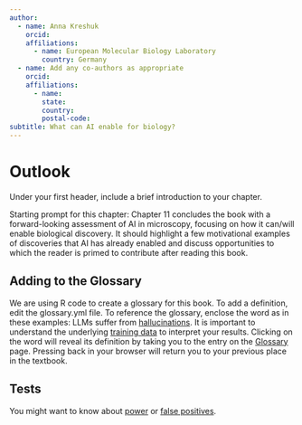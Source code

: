 ```yaml
---
author: 
  - name: Anna Kreshuk
    orcid: 
    affiliations:
      - name: European Molecular Biology Laboratory
        country: Germany
  - name: Add any co-authors as appropriate
    orcid: 
    affiliations:
      - name: 
        state: 
        country: 
        postal-code: 
subtitle: What can AI enable for biology?
---
```


# Outlook

<!--Your first header will be the chapter's upper-level table of contents title.-->
<!--If you'd like to have a subtitle, include it in the Quarto header above -->

Under your first header, include a brief introduction to your chapter.

Starting prompt for this chapter: Chapter 11 concludes the book with a forward-looking assessment of AI in microscopy, focusing on how it can/will enable biological discovery. It should highlight a few motivational examples of discoveries that AI has already enabled and discuss opportunities to which the reader is primed to contribute after reading this book. 

## Adding to the Glossary

We are using R code to create a glossary for this book. To add a definition, edit the glossary.yml file. To reference the glossary, enclose the word as in these examples: LLMs suffer from [hallucinations](glossary.qmdl#hallucinations). It is important to understand the underlying [training data](glossary.qmd#trainingdata) to interpret your results. Clicking on the word will reveal its definition by taking you to the entry on the [Glossary](glossary.qmd) page. Pressing back in your browser will return you to your previous place in the textbook. 

## Tests

You might want to know about [power](glossary.qmd#power) or [false positives](glossary.qmd#falsepositives).


